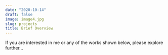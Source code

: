 ```yaml
---
date: "2020-10-14"
draft: false
image: image4.jpg
slug: projects
title: Brief Overview
---
```


If you are interested in me or any of the works shown below, please explore further...